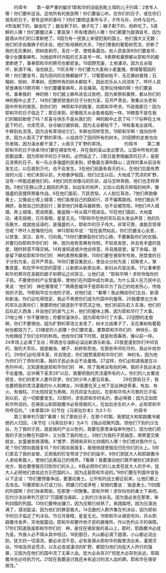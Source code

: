 　　约珥书
　　第一章严重的蝗灾1耶和华的话临到毗土珥的儿子约珥：2老年人哪！你们要听这话。这地所有的居民啊！你们要留心听。在你们的日子，或在你们祖先的日子，曾有这样的事吗？3你们要把这事传与子，子传与孙，孙传与后代。4剪虫剩下的，蝗虫吃了；蝗虫剩下的，蝻子吃了；蝻子剩下的，蚂蚱吃了。5酒醉的人哪！你们要醒过来；要哀哭！所有嗜酒的人哪！你们都要为甜酒哀号，因为甜酒从你们的口里断绝了。6因为有一民族上来侵犯我的国土，他们强大又无数；他们的牙齿像狮子的牙齿，他们有母狮的大牙。7他们使我的葡萄树荒凉，折断了我的无花果树，把树皮剥尽，丢在一旁，使枝条露白。劝人民哀哭8你们要哀号，像少女腰束麻布，为她幼年时许配的丈夫哀号一样。9素祭和奠祭都从耶和华的殿里断绝了，事奉耶和华的祭司也都悲哀。10田野荒废，土地凄凉，因为五谷毁坏，新酒干竭，油也缺乏。11农夫啊！你们要为大麦和小麦羞愧。修理葡萄园的啊！你们要哀号，因为田间的庄稼都破坏了。12葡萄树枯干，无花果树衰残；石榴树、棕树、苹果树，田野所有的树木都枯干，因此欢乐从人间消失了。呼吁人民禁食祷告13祭司啊！你们要腰束麻布，并且痛哭。在祭坛侍候的啊！你们要哀号。事奉我的　神的啊！你们披上麻布进去过夜吧，因为素祭和奠祭，都从你们的　神的殿中止息了。14你们要把禁食的日子分别为圣，召开严肃会，聚集众长老和国中所有的居民，到你们的　神耶和华的殿里，向耶和华呼求。15哀哉那日！因为耶和华的日子临近了；那日来到，好像毁灭从全能者临到一样。16粮食不是在我们的眼前断绝了吗？欢喜与快乐不是从我们的　神的殿中止息了吗？17谷种在土块底下朽烂，仓库荒凉，谷仓破烂被拆毁，因为五谷都枯干了。18牲畜发出哀鸣，牛群到处流荡，因为没有草场给它们，羊群也同样受苦。19耶和华啊！我向你呼求，因为火吞灭了旷野的草场，火焰烧尽了田间所有的树木。20田野的走兽也向你发喘，因为溪水都干涸了，火吞灭了旷野的草场。
　　
　　约珥书
　　第二章耶和华的日子快来1你们要在锡安吹号，并在我的圣山发出警讯，让国中所有的居民都战栗，因为耶和华的日子快到，必然临近了。2那日是黑暗幽冥的日子，是密云漆黑的日子。有一队众多强盛的民来到，好像晨光满布群山；这样的事从前没有发生过，以后直到万代，也不会发生。3在他们前面有吞灭的火，在他们后面有燃烧的火焰；他们未到以前，大地像伊甸园，他们过去以后，大地成了荒凉的旷野，没有一样能逃避他们的。4他们的形状像马的形状，战马怎样奔跑，他们也怎样奔跑。5他们在群山顶上跳跃的声音，如战车的响声，又如火焰吞灭碎秸的响声，像强盛的民摆阵预备作战。6在他们面前，万民苦恼，人人脸红耳赤。7他们奔跑像勇士，又像战士爬上城墙；他们各按自己的路前行，并不偏离路线。8他们彼此不拥挤，各按自己的道前行；甚至他们持着兵器跌倒，也不会被剪除。9他们冲入城镇，奔上城墙，爬进房屋，像盗贼一样从窗户爬进去。10在他们面前，大地震动，诸天摇撼，日月昏暗，星星无光。11耶和华在他的军队前头发出声音；他的队伍极大，成就他话语的，是强盛的人。耶和华的日子伟大，非常可畏，谁能忍受得住呢？呼吁人民悔改归向　神12耶和华说：“现在虽然如此，你们仍要全心全意，以禁食、哭泣、哀号，归向我。”13你们要撕裂你们的心肠，不要撕裂你们的衣服。并要归向耶和华你们的　神，因为他有恩典有怜悯，不轻易发怒，并且有丰盛的慈爱，随时转意不降灾祸。14有谁知道或许他会转意，并且施慈爱，留下余福，就是留下献给耶和华你们的　神的素祭和奠祭。15你们要在锡安吹号角，把禁食的日子分别为圣，召开严肃会。16你们要召集民众，使会众分别为圣；招聚老人，聚集孩童，和在怀中吃奶的婴孩；让新郎从新房出来，新妇从内室出来。17让事奉耶和华的祭司在圣殿的廊子和祭坛之间哭泣，让他们说：“耶和华啊！求你怜恤你的子民。不要使你的产业受羞辱，使他们在列国中成为笑谈。为什么容人在万民中讥笑说：‘他们的　神在哪里呢？’”再赐恩福18于是耶和华为了自己的地发热心，怜恤他的子民。19耶和华应允他的子民，对他们说：“看哪！我必赐给你们五谷、新酒和新油，你们必吃得饱足，我必不再使你们成为列国中的羞辱。20我要使北方来的军队远离你们；我要把他们驱逐到干旱荒凉之地，他们的前队赶入东海，他们的后队赶入西海；并且他们的臭气上升，他们的腥味上腾，因为耶和华行了大事。21地土啊！你不要惧怕；你要欢喜快乐，因为耶和华行了大事。22田野的走兽啊，你们不要惧怕，因为旷野的草场又发青了，树木又结果子了，无花果树和葡萄树也都效力了。23锡安的人民哪！你们要欢喜，要靠耶和华你们的　神快乐，因为他赐给了你们合时的秋雨。他给你们降下时雨，就是秋雨春雨，像以前一样。24禾场上必满了五谷；榨酒池与油醡必溢出新酒与新油。25我差遣到你们中间去的，我的大军队，就是蝗虫、蝻子、蚂蚱和剪虫，在那些年间吃尽的，我必补给你们。26你们必吃得丰富，并且饱足，你们就赞美耶和华你们的　神的名，因为他为你们行了奇妙的事。我的子民必永远不会羞愧。27这样，你们必知道我是在以色列中间，又知道我是耶和华你们的　神，除了我再没有别的神。我的子民必永远不会羞愧。应许赐下圣灵28“以后，我要把我的灵浇灌所有的人。你们的儿女要说预言，你们的老年人要作异梦，你们的少年人要见异象。
　　29在那些日子，我也要把我的灵浇灌我的仆人和婢女。30我要在天上地下显出神迹奇事，有血、有火、有烟柱。31太阳将变为黑暗，月亮将变为血红。在耶和华伟大可畏的日子临到以前，这一切都要发生。32那时，求告耶和华的名的，都必得救；因为正如耶和华所说的，在锡安山和耶路撒冷必有得救的人，在劫后余生的人中，必有耶和华所呼召的。”（本章第28-32节在《马索拉抄本》为3:1-5）
　　
　　约珥书
　　第三章审判万国1“看哪！到了那些日子，在那个时期，我使犹大和耶路撒冷被掳的人归回，（本节在《马索拉抄本》为4:1）2我必招聚列国，领他们下到约沙法谷，为了我的子民，就是我的产业以色列，我要在那里亲临审判他们，因为他们把我的子民分散在列国中，又分取了我的地土。3他们为我的子民抽签，用男童交换妓女，女童被卖换酒喝。4“推罗、西顿和非利士四境的人哪！你们想对我作什么呢？你们想向我报复吗？你们若向我报复，我很快就使报应归在你们的头上。5你们拿去了我的金银，又把我的珍宝带进了你们的庙宇。6你们把犹大人和耶路撒冷人卖给希腊人，使他们远离自己的境界。7看哪！我要激动他们离开被你们卖到的地方，我也要使报应归到你们的头上。8我必把你们的儿女卖在犹大人的手中，犹大人必把他们卖给远方示巴国的人，因为这是耶和华说的。”9你们要在列国中宣告以下这话：“你们要预备争战，要激动勇士。让所有的战士都近前来，让他们都上去攻击。10要把犁头打成刀剑，把镰刀打成矛枪；软弱的要说：‘我是勇士。’11四围的列国啊！你们快来帮助，在那里一同聚集。耶和华啊！求你叫你的勇士下来吧。在约沙法谷审判万民12“万国都当奋起，上到约沙法谷去。因为我必坐在那里，审判四围的列国。13你们要伸出镰刀，因为庄稼已经熟了。来践踏吧，因为压酒池满了，酒池盈溢，因为他们的罪恶极大。14无数的人群齐集在判决谷，因为耶和华的日子临近了判决谷。15日月昏暗，星星无光。16耶和华从锡安吼叫，并从耶路撒冷发声，天地就震动。耶和华却要作他子民的避难所，作以色列众子的保障。17你们知道我是耶和华你们的　神，是住在锡安我的圣山上。那时，耶路撒冷必成为圣。外族人必不得从其中经过。18到那日，大山都必滴下甜酒，小山都必流出奶，犹大的一切溪流，都必水流不息。必有泉源从耶和华的殿里流出来，灌溉河谷。19埃及将会荒凉，以东必变成凄凉的旷野，都因为他们向犹大人所行的强暴，又因为在他们的国中流了无辜人血。犹大必永存20“但犹大必存到永远，耶路撒冷也必存到万代。21现在我要追讨我还未有追讨的流人血的罪。耶和华在锡安居住。”
　